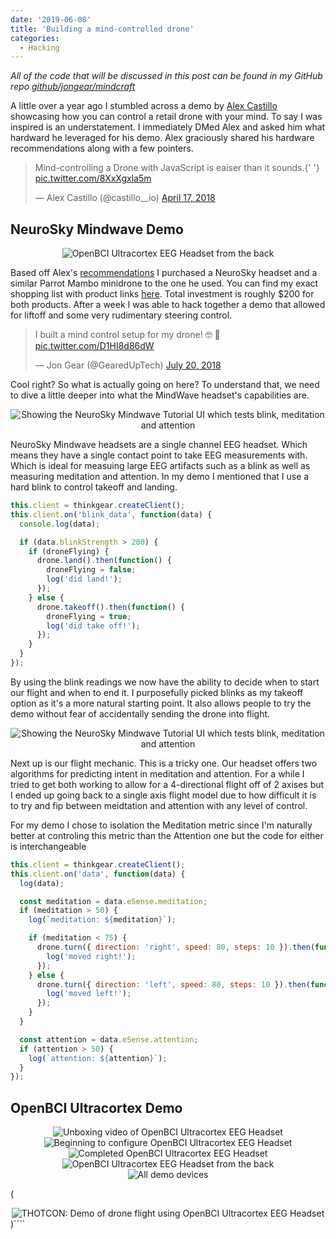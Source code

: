 ```yaml
---
date: '2019-06-08'
title: 'Building a mind-controlled drone'
categories:
  - Hacking
---
```







_All of the code that will be discussed in this post can be found in my GitHub repo [github/jongear/mindcraft](https://github.com/jongear/mindcraft)_

A little over a year ago I stumbled across a demo by [Alex Castillo](https://twitter.com/castillo__io) showcasing how you can control a retail drone with your mind.
To say I was inspired is an understatement. I immediately DMed Alex and asked him what hardward he leveraged for his demo. Alex graciously shared his hardware
recommendations along with a few pointers.

<blockquote class="twitter-tweet" data-lang="en">
  <p lang="en" dir="ltr">
    Mind-controlling a Drone with JavaScript is eaiser than it sounds.{' '}
    <a href="https://t.co/8XxXgxla5m">pic.twitter.com/8XxXgxla5m</a>
  </p>
  &mdash; Alex Castillo (@castillo__io) <a href="https://twitter.com/castillo__io/status/986236309139345408?ref_src=twsrc%5Etfw">April 17, 2018</a>
</blockquote>

## NeuroSky Mindwave Demo

<div style="text-align:center">
  <img
    src={mindwaveDrone}
    alt="OpenBCI Ultracortex EEG Headset from the back"
    style={{ height: '500px' }}
  />
</div>

Based off Alex's [recommendations](https://twitter.com/castillo__io/status/986237828169216000) I purchased a NeuroSky headset and a similar Parrot Mambo
minidrone to the one he used. You can find my exact shopping list with product links [here](https://github.com/jongear/mindcraft#neurosky). Total investment
is roughly \$200 for both products. After a week I was able to hack together a demo that allowed for liftoff and some very rudimentary steering control.

<blockquote class="twitter-tweet" data-lang="en">
  <p lang="en" dir="ltr">
    I built a mind control setup for my drone! 🤓 👾
    <a href="https://t.co/D1HI8d86dW">pic.twitter.com/D1HI8d86dW</a>
  </p>
  &mdash; Jon Gear (@GearedUpTech) <a href="https://twitter.com/GearedUpTech/status/1020162298164465664?ref_src=twsrc%5Etfw">July 20, 2018</a>
</blockquote>

Cool right? So what is actually going on here? To understand that, we need to dive a little deeper into what the MindWave headset's capabilities are.

<div style="text-align:center">
  <img
    src={mindwaveTutorial}
    alt="Showing the NeuroSky Mindwave Tutorial UI which tests blink, meditation and attention"
  />
</div>

NeuroSky Mindwave headsets are a single channel EEG headset. Which means they have a single contact point to take EEG measurements with. Which is ideal for
measuing large EEG artifacts such as a blink as well as measuring meditation and attention. In my demo I mentioned that I use a hard blink to control
takeoff and landing.

```js
this.client = thinkgear.createClient();
this.client.on('blink_data', function(data) {
  console.log(data);

  if (data.blinkStrength > 200) {
    if (droneFlying) {
      drone.land().then(function() {
        droneFlying = false;
        log('did land!');
      });
    } else {
      drone.takeoff().then(function() {
        droneFlying = true;
        log('did take off!');
      });
    }
  }
});
```

By using the blink readings we now have the ability to decide when to start our flight and when to end it. I purposefully picked blinks as my takeoff option
as it's a more natural starting point. It also allows people to try the demo without fear of accidentally sending the drone into flight.

<div style="text-align:center">
  <img
    src={mindwaveTutorial}
    alt="Showing the NeuroSky Mindwave Tutorial UI which tests blink, meditation and attention"
  />
</div>

Next up is our flight mechanic. This is a tricky one. Our headset offers two algorithms for predicting intent in meditation and attention. For a while
I tried to get both working to allow for a 4-directional flight off of 2 axises but I ended up going back to a single axis flight model due to how difficult
it is to try and fip between meidtation and attention with any level of control.

For my demo I chose to isolation the Meditation metric since I'm naturally better at controling this metric than the Attention one but the code for either is
interchangeable

```js
this.client = thinkgear.createClient();
this.client.on('data', function(data) {
  log(data);

  const meditation = data.eSense.meditation;
  if (meditation > 50) {
    log(`meditation: ${meditation}`);

    if (meditation < 75) {
      drone.turn({ direction: 'right', speed: 80, steps: 10 }).then(function() {
        log('moved right!');
      });
    } else {
      drone.turn({ direction: 'left', speed: 80, steps: 10 }).then(function() {
        log('moved left!');
      });
    }
  }

  const attention = data.eSense.attention;
  if (attention > 50) {
    log(`attention: ${attention}`);
  }
});
```

## OpenBCI Ultracortex Demo

<div style="text-align:center">
  <img
    src={unboxingOpenBciGif}
    alt="Unboxing video of OpenBCI Ultracortex EEG Headset"
    style={{ height: '500px' }}
  />
</div>

<div style="text-align:center">
  <img
    src={beginningOpenBci}
    alt="Beginning to configure OpenBCI Ultracortex EEG Headset"
    style={{ height: '500px' }}
  />
</div>

<div style="text-align:center">
  <img
    src={completedOpenBci}
    alt="Completed OpenBCI Ultracortex EEG Headset"
    style={{ height: '500px' }}
  />
</div>

<div style="text-align:center">
  <img
    src={backOfOpenBci}
    alt="OpenBCI Ultracortex EEG Headset from the back"
    style={{ height: '500px' }}
  />
</div>

<div style="text-align:center">
  <img src={fullDemo} alt="All demo devices" style={{ height: '500px' }} />
</div>

(
  <div style="text-align:center">
    <img
      src={thotconOpenBciSetup}
      alt="THOTCON: Demo of drone flight using OpenBCI Ultracortex EEG Headset"
      style={{ height: '300px' }}
    />
  </div>
)````
